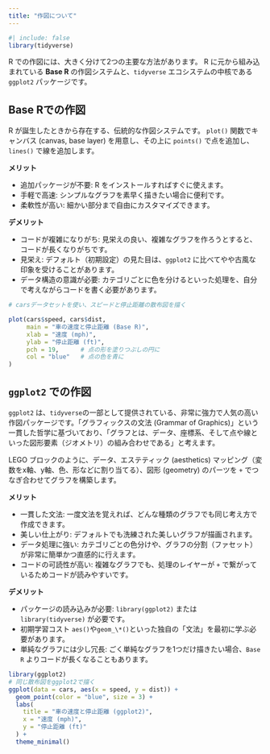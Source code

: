 ```yaml
---
title: "作図について"
---
```


```r
#| include: false
library(tidyverse)
```

R での作図には、大きく分けて2つの主要な方法があります。
R に元から組み込まれている **Base R** の作図システムと、`tidyverse` エコシステムの中核である `ggplot2` パッケージです。

## Base Rでの作図

R が誕生したときから存在する、伝統的な作図システムです。
`plot()` 関数でキャンバス (canvas, base layer) を用意し、その上に `points()` で点を追加し、`lines()` で線を追加します。

**メリット**

- 追加パッケージが不要: R をインストールすればすぐに使えます。
- 手軽で高速: シンプルなグラフを素早く描きたい場合に便利です。
- 柔軟性が高い: 細かい部分まで自由にカスタマイズできます。

**デメリット**

- コードが複雑になりがち: 見栄えの良い、複雑なグラフを作ろうとすると、コードが長くなりがちです。
- 見栄え: デフォルト（初期設定）の見た目は、`ggplot2` に比べてやや古風な印象を受けることがあります。
- データ構造の意識が必要: カテゴリごとに色を分けるといった処理を、自分で考えながらコードを書く必要があります。

```r
# carsデータセットを使い、スピードと停止距離の散布図を描く

plot(cars$speed, cars$dist,
     main = "車の速度と停止距離 (Base R)",
     xlab = "速度 (mph)",
     ylab = "停止距離 (ft)",
     pch = 19,      # 点の形を塗りつぶしの円に
     col = "blue"   # 点の色を青に
)
```


## `ggplot2` での作図

`ggplot2` は、`tidyverse`の一部として提供されている、非常に強力で人気の高い作図パッケージです。「グラフィックスの文法 (Grammar of Graphics)」という一貫した哲学に基づいており、「グラフとは、データ、座標系、そして点や線といった図形要素（ジオメトリ）の組み合わせである」と考えます。

LEGO ブロックのように、データ、エステティック (aesthetics) マッピング（変数をx軸、y軸、色、形などに割り当てる）、図形 (geometry) のパーツを `+` でつなぎ合わせてグラフを構築します。

**メリット**

- 一貫した文法: 一度文法を覚えれば、どんな種類のグラフでも同じ考え方で作成できます。
- 美しい仕上がり: デフォルトでも洗練された美しいグラフが描画されます。
- データ処理に強い: カテゴリごとの色分けや、グラフの分割（ファセット）が非常に簡単かつ直感的に行えます。
- コードの可読性が高い: 複雑なグラフでも、処理のレイヤーが `+` で繋がっているためコードが読みやすいです。

**デメリット**

- パッケージの読み込みが必要: `library(ggplot2)` または `library(tidyverse)` が必要です。
- 初期学習コスト `aes()`や`geom_\*()`といった独自の「文法」を最初に学ぶ必要があります。
- 単純なグラフには少し冗長: ごく単純なグラフを1つだけ描きたい場合、`Base R` よりコードが長くなることもあります。

```r
library(ggplot2)
# 同じ散布図をggplot2で描く
ggplot(data = cars, aes(x = speed, y = dist)) +
  geom_point(color = "blue", size = 3) +
  labs(
    title = "車の速度と停止距離 (ggplot2)",
    x = "速度 (mph)",
    y = "停止距離 (ft)"
  ) +
  theme_minimal()
```

